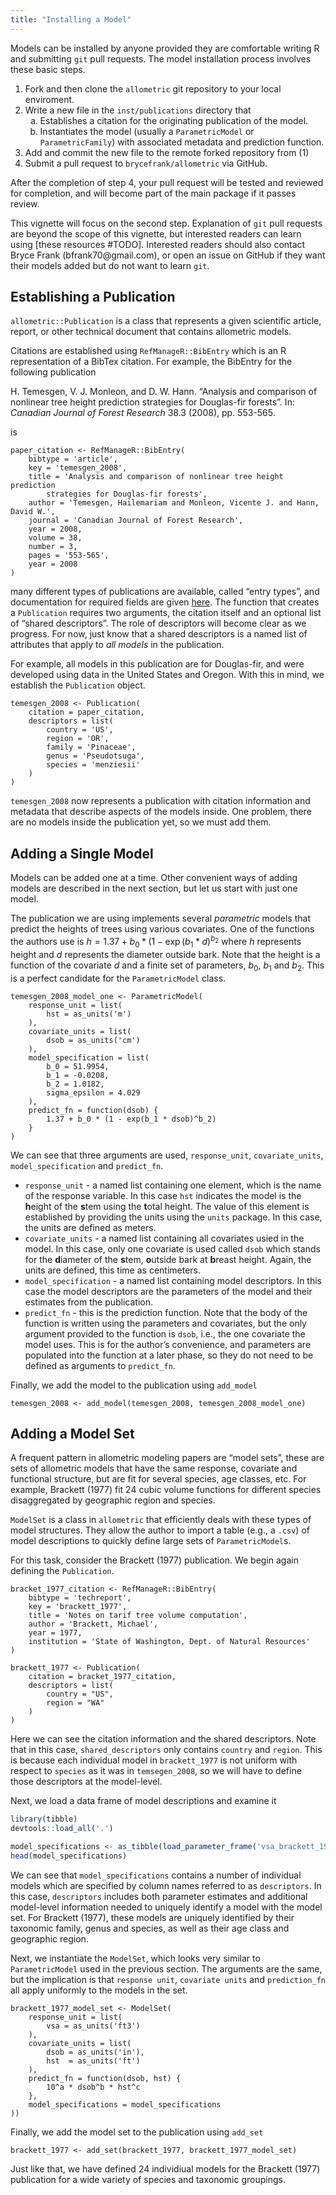 ```yaml
---
title: "Installing a Model"
---
```


Models can be installed by anyone provided they are comfortable writing R and
submitting `git` pull requests. The model installation process involves these
basic steps.

1. Fork and then clone the `allometric` git repository to your local enviroment.
2. Write a new file in the `inst/publications` directory that
    a. Establishes a citation for the originating publication of the model.
    b. Instantiates the model (usually a `ParametricModel` or
        `ParametricFamily`) with associated metadata and prediction function.
3. Add and commit the new file to the remote forked repository from (1)
4. Submit a pull request to `brycefrank/allometric` via GitHub.

After the completion of step 4, your pull request will be tested and reviewed
for completion, and will become part of the main package if it passes review.

This vignette will focus on the second step. Explanation of `git` pull requests
are beyond the scope of this vignette, but interested readers can learn using
[these resources #TODO]. Interested readers should also contact Bryce Frank
(bfrank70@gmail.com), or open an issue on GitHub if they want their models 
added but do not want to learn `git`.

## Establishing a Publication

`allometric::Publication` is a class that represents a given scientific article,
report, or other technical document that contains allometric models. 

Citations are established using `RefManageR::BibEntry` which is an R 
representation of a BibTex citation. For example, the BibEntry for the following
publication

H. Temesgen, V. J. Monleon, and D. W. Hann. "Analysis and comparison of nonlinear tree height prediction strategies for Douglas-fir forests". In: _Canadian
Journal of Forest Research_ 38.3 (2008), pp. 553-565.

is

```
paper_citation <- RefManageR::BibEntry(
    bibtype = 'article',
    key = 'temesgen_2008',
    title = 'Analysis and comparison of nonlinear tree height prediction
        strategies for Douglas-fir forests',
    author = 'Temesgen, Hailemariam and Monleon, Vicente J. and Hann, David W.',
    journal = 'Canadian Journal of Forest Research',
    year = 2008,
    volume = 38,
    number = 3,
    pages = '553-565',
    year = 2008
)
```

many different types of publications are available, called "entry types", and 
documentation for required fields are given
[here](https://www.bibtex.com/e/entry-types/). The function that creates a 
`Publication` requires two arguments, the citation itself and an optional list
of "shared descriptors". The role of descriptors will become clear as we 
progress. For now, just know that a shared descriptors is a named list of
attributes that apply to *all models* in the publication.

For example,  all models in this publication are for 
Douglas-fir, and were developed using data in the United States and Oregon.
With this in mind, we establish the `Publication` object.

```
temesgen_2008 <- Publication(
    citation = paper_citation,
    descriptors = list(
        country = 'US',
        region = 'OR',
        family = 'Pinaceae',
        genus = 'Pseudotsuga',
        species = 'menziesii'
    )
)
```

`temesgen_2008` now represents a publication with citation information and 
metadata that describe aspects of the models inside. One problem, there are 
no models inside the publication yet, so we must add them.

## Adding a Single Model

Models can be added one at a time. Other convenient ways of adding models are
described in the next section, but let us start with just one model.

The publication we are using implements several *parametric* models that predict
the heights of trees using various covariates. One of the functions the authors
use is $h = 1.37 + b_0 * (1 - \exp(b_1 * d)^{b_2}$ where $h$ represents height
and $d$ represents the diameter outside bark. Note that the height is a 
function of the covariate $d$ and a finite set of parameters, $b_0$, $b_1$ and
$b_2$. This is a perfect candidate for the `ParametricModel` class.

```
temesgen_2008_model_one <- ParametricModel(
    response_unit = list(
        hst = as_units('m')
    ),
    covariate_units = list(
        dsob = as_units('cm')
    ),
    model_specification = list(
        b_0 = 51.9954,
        b_1 = -0.0208,
        b_2 = 1.0182,
        sigma_epsilon = 4.029
    ),
    predict_fn = function(dsob) {
        1.37 + b_0 * (1 - exp(b_1 * dsob)^b_2)
    }
)
```

We can see that three arguments are used, `response_unit`, `covariate_units`, 
`model_specification` and `predict_fn`.

- `response_unit` - a named list containing one element, which is the name of
the response variable. In this case `hst` indicates the model is the **h**eight
of the **s**tem using the **t**otal height. The value of this element is 
established by providing the units using the `units` package. In this case, 
the units are defined as meters.
- `covariate_units` - a named list containing all covariates usied in the model.
In this case, only one covariate is used called `dsob` which stands for the 
**d**iameter of the **s**tem, **o**utside bark at **b**reast height. Again, the
units are defined, this time as centimeters.
- `model_specification` - a named list containing model descriptors. In this case
the model descriptors are the parameters of the model and their estimates from
the publication.
- `predict_fn` - this is the prediction function. Note that the body of the
function is written using the parameters and covariates, but the only argument
provided to the function is `dsob`, i.e., the one covariate the model uses. This
is for the author's convenience, and parameters are populated into the function
at a later phase, so they do not need to be defined as arguments to
`predict_fn`.

Finally, we add the model to the publication using `add_model`

```
temesgen_2008 <- add_model(temesgen_2008, temesgen_2008_model_one)
```

## Adding a Model Set

A frequent pattern in allometric modeling papers are "model sets", these are
sets of allometric models that have the same response, covariate and functional 
structure, but are fit for several species, age classes, etc. For example, 
Brackett (1977) fit 24 cubic volume functions for different species
disaggregated by geographic region and species.

`ModelSet` is a class in `allometric` that efficiently deals with these types 
of model structures. They allow the author to import a table (e.g., a `.csv`) of
model descriptions to quickly define large sets of `ParametricModel`s.

For this task, consider the Brackett (1977) publication. We begin again 
defining the `Publication`.

```
bracket_1977_citation <- RefManageR::BibEntry(
    bibtype = 'techreport',
    key = 'brackett_1977',
    title = 'Notes on tarif tree volume computation',
    author = 'Brackett, Michael',
    year = 1977,
    institution = 'State of Washington, Dept. of Natural Resources'
)

brackett_1977 <- Publication(
    citation = bracket_1977_citation,
    descriptors = list(
        country = "US",
        region = "WA"
    )
)
```

Here we can see the citation information and the shared descriptors. Note that
in this case, `shared_descriptors` only contains `country` and `region`. This
is because each individual model in `brackett_1977` is not uniform with respect
to `species` as it was in `temsegen_2008`, so we will have to define those 
descriptors at the model-level.

Next, we load a data frame of model descriptions and examine it

```r
library(tibble)
devtools::load_all('.')
```

```r
model_specifications <- as_tibble(load_parameter_frame('vsa_brackett_1977'))
head(model_specifications)
```

We can see that `model_specifications` contains a number of individual models
which are specified by column names referred to as `descriptors`. In this case,
`descriptors` includes both parameter estimates and additional model-level 
information needed to uniquely identify a model with the model set. For 
Brackett (1977), these models are uniquely identified by their taxonomic family,
genus and species, as well as their age class and geographic region.

Next, we instantiate the `ModelSet`, which looks very similar to 
`ParametricModel` used in the previous section. The arguments are the same, but
the implication is that `response unit`, `covariate units` and `prediction_fn`
all apply uniformly to the models in the set.

```
brackett_1977_model_set <- ModelSet(
    response_unit = list(
        vsa = as_units('ft3')
    ),
    covariate_units = list(
        dsob = as_units('in'),
        hst  = as_units('ft')
    ),
    predict_fn = function(dsob, hst) {
        10^a * dsob^b * hst^c
    },
    model_specifications = model_specifications
))
```

Finally, we add the model set to the publication using `add_set`

```
brackett_1977 <- add_set(brackett_1977, brackett_1977_model_set)
```

Just like that, we have defined 24 individiual models for the Brackett (1977) 
publication for a wide variety of species and taxonomic groupings. 